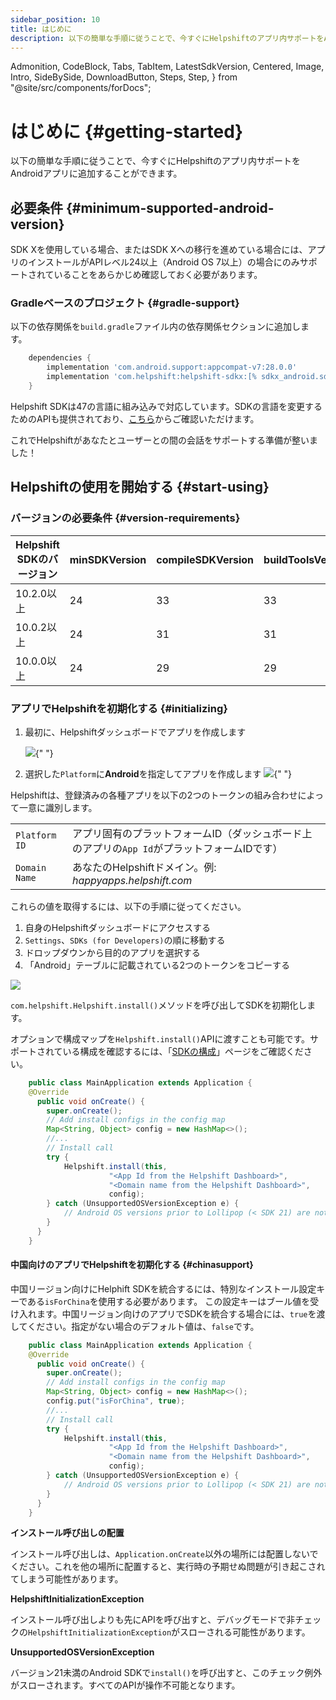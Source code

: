 ```yaml
---
sidebar_position: 10
title: はじめに
description: 以下の簡単な手順に従うことで、今すぐにHelpshiftのアプリ内サポートをAndroidアプリに追加することができます。
---
```


  Admonition,
  CodeBlock,
  Tabs,
  TabItem,
  LatestSdkVersion,
  Centered,
  Image,
  Intro,
  SideBySide,
  DownloadButton,
  Steps,
  Step,
} from "@site/src/components/forDocs";

# はじめに {#getting-started}

<Intro>

以下の簡単な手順に従うことで、今すぐにHelpshiftのアプリ内サポートを
Androidアプリに追加することができます。

</Intro>

## 必要条件 {#minimum-supported-android-version}

SDK Xを使用している場合、またはSDK Xへの移行を進めている場合には、アプリのインストールがAPIレベル24以上（Android OS 7以上）の場合にのみサポートされていることをあらかじめ確認しておく必要があります。

### Gradleベースのプロジェクト {#gradle-support}

以下の依存関係を`build.gradle`ファイル内の依存関係セクションに追加します。

```groovy
    dependencies {
        implementation 'com.android.support:appcompat-v7:28.0.0'
        implementation 'com.helpshift:helpshift-sdkx:[% sdkx_android.sdk_version  %]'
    }
```

Helpshift SDKは47の言語に組み込みで対応しています。SDKの言語を変更するためのAPIも提供されており、[こちら](/sdkx_android/i18n/)からご確認いただけます。

これでHelpshiftがあなたとユーザーとの間の会話をサポートする準備が整いました！

## Helpshiftの使用を開始する {#start-using}

### バージョンの必要条件 {#version-requirements}

| Helpshift SDKのバージョン | minSDKVersion | compileSDKVersion | buildToolsVersion |
| --------------------- | ------------- | ----------------- | ----------------- |
| 10.2.0以上             | 24            | 33                | 33                |
| 10.0.2以上             | 24            | 31                | 31                |
| 10.0.0以上             | 24            | 29                | 29                |

### アプリでHelpshiftを初期化する {#initializing}

1. 最初に、Helpshiftダッシュボードでアプリを作成します

   <Image src="/static/books/helpshiftx/add_app.png" width="full" />{" "}

2. 選択した`Platform`に**Android**を指定してアプリを作成します
   <Image
     src="/static/books/helpshiftx/create_app_with_android_platform.png"
     width="full"
   />{" "}

Helpshiftは、登録済みの各種アプリを以下の2つのトークンの組み合わせによって一意に識別します。

<div className="compact">

|               |                                                                                 |
| ------------- | ------------------------------------------------------------------------------- |
| `Platform ID` | アプリ固有のプラットフォームID（ダッシュボード上のアプリの`App Id`がプラットフォームIDです） |
| `Domain Name` | あなたのHelpshiftドメイン。例: _happyapps.helpshift.com_                           |

</div>

これらの値を取得するには、以下の手順に従ってください。

1. 自身のHelpshiftダッシュボードにアクセスする
2. `Settings`、`SDKs (for Developers)`の順に移動する
3. ドロップダウンから目的のアプリを選択する
4. 「Android」テーブルに記載されている2つのトークンをコピーする

<Image src="/static/books/helpshiftx/copy_install_keys.png" width="full" />

`com.helpshift.Helpshift.install()`メソッドを呼び出してSDKを初期化します。

オプションで構成マップを`Helpshift.install()`APIに渡すことも可能です。サポートされている構成を確認するには、「[SDKの構成](/sdkx_android/sdk-configuration.mdx)」ページをご確認ください。

```java
    public class MainApplication extends Application {
    @Override
      public void onCreate() {
        super.onCreate();
        // Add install configs in the config map
        Map<String, Object> config = new HashMap<>();
        //...
        // Install call
        try {
            Helpshift.install(this,
                      "<App Id from the Helpshift Dashboard>",
                      "<Domain name from the Helpshift Dashboard>",
                      config);
        } catch (UnsupportedOSVersionException e) {
            // Android OS versions prior to Lollipop (< SDK 21) are not supported.
        }
      }
    }
```

#### 中国向けのアプリでHelpshiftを初期化する {#chinasupport}

中国リージョン向けにHelphift SDKを統合するには、特別なインストール設定キーである`isForChina`を使用する必要があります。
この設定キーはブール値を受け入れます。中国リージョン向けのアプリでSDKを統合する場合には、`true`を渡してください。指定がない場合のデフォルト値は、`false`です。

```java
    public class MainApplication extends Application {
    @Override
      public void onCreate() {
        super.onCreate();
        // Add install configs in the config map
        Map<String, Object> config = new HashMap<>();
        config.put("isForChina", true);
        //...
        // Install call
        try {
            Helpshift.install(this,
                      "<App Id from the Helpshift Dashboard>",
                      "<Domain name from the Helpshift Dashboard>",
                      config);
        } catch (UnsupportedOSVersionException e) {
            // Android OS versions prior to Lollipop (< SDK 21) are not supported.
        }
      }
    }
```

<Admonition type="danger" title="重要">

**インストール呼び出しの配置**

インストール呼び出しは、`Application.onCreate`以外の場所には配置しないでください。これを他の場所に配置すると、実行時の予期せぬ問題が引き起こされてしまう可能性があります。

**HelpshiftInitializationException**

インストール呼び出しよりも先にAPIを呼び出すと、デバッグモードで非チェックの`HelpshiftInitializationException`がスローされる可能性があります。

**UnsupportedOSVersionException**

バージョン21未満のAndroid SDKで`install()`を呼び出すと、このチェック例外がスローされます。すべてのAPIが操作不可能となります。

</Admonition>

